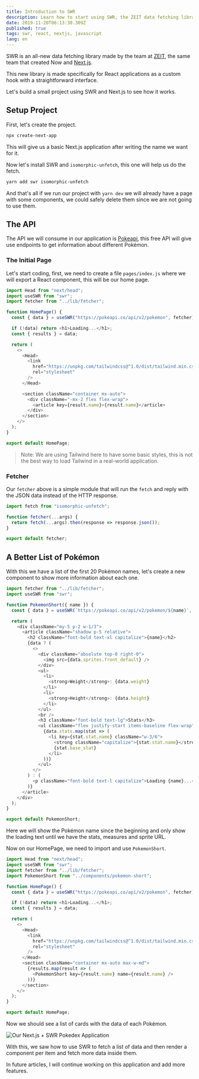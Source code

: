 ```yaml
---
title: Introduction to SWR
description: Learn how to start using SWR, the ZEIT data fetching library for React applications.
date: 2019-11-20T06:13:30.309Z
published: true
tags: swr, react, nextjs, javascript
lang: en
---
```


SWR is an all-new data fetching library made by the team at [ZEIT](https://zeit.co), the same team that created Now and [Next.js](https://nextjs.org/).

This new library is made specifically for React applications as a custom hook with a straightforward interface.

Let's build a small project using SWR and Next.js to see how it works.

## Setup Project

First, let's create the project.

```sh
npx create-next-app
```

This will give us a basic Next.js application after writing the name we want for it.

Now let's install SWR and `isomorphic-unfetch`, this one will help us do the fetch.

```sh
yarn add swr isomorphic-unfetch
```

And that's all if we run our project with `yarn dev` we will already have a page with some components, we could safely delete them since we are not going to use them.

## The API

The API we will consume in our application is [Pokeapi](https://pokeapi.co/), this free API will give use endpoints to get information about different Pokémon.

### The Initial Page

Let's start coding, first, we need to create a file `pages/index.js` where we will export a React component, this will be our home page.

```js
import Head from "next/head";
import useSWR from "swr";
import fetcher from "../lib/fetcher";

function HomePage() {
  const { data } = useSWR("https://pokeapi.co/api/v2/pokemon", fetcher);

  if (!data) return <h1>Loading...</h1>;
  const { results } = data;

  return (
    <>
      <Head>
        <link
          href="https://unpkg.com/tailwindcss@^1.0/dist/tailwind.min.css"
          rel="stylesheet"
        />
      </Head>

      <section className="container mx-auto">
        <div className="-mx-2 flex flex-wrap">
          <article key={result.name}>{result.name}</article>
        </div>
      </section>
    </>
  );
}

export default HomePage;
```

> Note: We are using Tailwind here to have some basic styles, this is not the best way to load Tailwind in a real-world application.

### Fetcher

Our `fetcher` above is a simple module that will run the `fetch` and reply with the JSON data instead of the HTTP response.

```js
import fetch from "isomorphic-unfetch";

function fetcher(...args) {
  return fetch(...args).then(response => response.json());
}

export default fetcher;
```

## A Better List of Pokémon

With this we have a list of the first 20 Pokémon names, let's create a new component to show more information about each one.

```js
import fetcher from "../lib/fetcher";
import useSWR from "swr";

function PokemonShort({ name }) {
  const { data } = useSWR(`https://pokeapi.co/api/v2/pokemon/${name}`, fetcher);

  return (
    <div className="my-5 p-2 w-1/3">
      <article className="shadow p-5 relative">
        <h2 className="font-bold text-xl capitalize">{name}</h2>
        {data ? (
          <>
            <div className="absolute top-0 right-0">
              <img src={data.sprites.front_default} />
            </div>
            <ul>
              <li>
                <strong>Weight</strong>: {data.weight}
              </li>
              <li>
                <strong>Height</strong>: {data.height}
              </li>
            </ul>
            <br />
            <h3 className="font-bold text-lg">Stats</h3>
            <ul className="flex justify-start items-baseline flex-wrap">
              {data.stats.map(stat => (
                <li key={stat.stat.name} className="w-3/6">
                  <strong className="capitalize">{stat.stat.name}</strong>:{" "}
                  {stat.base_stat}
                </li>
              ))}
            </ul>
          </>
        ) : (
          <p className="font-bold text-l capitalize">Loading {name}...</p>
        )}
      </article>
    </div>
  );
}

export default PokemonShort;
```

Here we will show the Pokémon name since the beginning and only show the loading text until we have the stats, measures and sprite URL.

Now on our HomePage, we need to import and use `PokemonShort`.

```js
import Head from "next/head";
import useSWR from "swr";
import fetcher from "../lib/fetcher";
import PokemonShort from "../components/pokemon-short";

function HomePage() {
  const { data } = useSWR("https://pokeapi.co/api/v2/pokemon", fetcher);

  if (!data) return <h1>Loading...</h1>;
  const { results } = data;

  return (
    <>
      <Head>
        <link
          href="https://unpkg.com/tailwindcss@^1.0/dist/tailwind.min.css"
          rel="stylesheet"
        />
      </Head>
      <section className="container mx-auto max-w-md">
        {results.map(result => (
          <PokemonShort key={result.name} name={result.name} />
        ))}
      </section>
    </>
  );
}

export default HomePage;
```

Now we should see a list of cards with the data of each Pokémon.

![Our Next.js + SWR Pokedex Application](/static/articles/swr/intro.png "Our Next.js + SWR Pokedex Application")

With this, we saw how to use SWR to fetch a list of data and then render a component per item and fetch more data inside them.

In future articles, I will continue working on this application and add more features.
